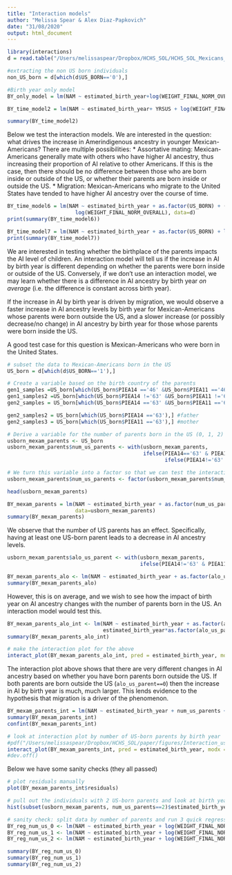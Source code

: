 ```yaml
---
title: "Interaction models"
author: "Melissa Spear & Alex Diaz-Papkovich"
date: "31/08/2020"
output: html_document
---
```


```r
library(interactions)
d = read.table("/Users/melissaspear/Dropbox/HCHS_SOL/HCHS_SOL_Mexicans_admixed_95_full_pheno_010919.txt",header=T,sep='\t')
```

```r
#extracting the non US born individuals 
non_US_born = d[which(d$US_BORN=='0'),]

#Birth year only model
BY_only_model = lm(NAM ~ estimated_birth_year+log(WEIGHT_FINAL_NORM_OVERALL), data=non_US_born) #linear model: Native ancestry vs birth year

BY_time_model2 = lm(NAM ~ estimated_birth_year+ YRSUS + log(WEIGHT_FINAL_NORM_OVERALL), data=non_US_born)

summary(BY_time_model2)
```

Below we test the interaction models. We are interested in the question: what drives the increase in Amerindigenous ancestry in younger Mexican-Americans? There are multiple possibilities:
* Assortative mating: Mexican-Americans generally mate with others who have higher AI ancestry, thus increasing their proportion of AI relative to other Americans. If this is the case, then there should be no difference between those who are born inside or outside of the US, or whether their parents are born inside or outside the US.
* Migration: Mexican-Americans who migrate to the United States have tended to have higher AI ancestry over the course of time.

```r
BY_time_model6 = lm(NAM ~ estimated_birth_year + as.factor(US_BORN) + (estimated_birth_year*as.factor(US_BORN)) + 
                      log(WEIGHT_FINAL_NORM_OVERALL), data=d)
print(summary(BY_time_model6))

BY_time_model7 = lm(NAM ~ estimated_birth_year + as.factor(US_BORN) + log(WEIGHT_FINAL_NORM_OVERALL), data=d)
print(summary(BY_time_model7))
```

We are interested in testing whether the birthplace of the parents impacts the AI level of children. An interaction model will tell us if the increase in AI by birth year is different depending on whether the parents were born inside or outside of the US. Conversely, if we don't use an interaction model, we may learn whether there is a difference in AI ancestry by birth year *on average* (i.e. the difference is constant across birth year).

If the increase in AI by birth year is driven by migration, we would observe a faster increase in AI ancestry levels by birth year for Mexican-Americans whose parents were born outside the US, and a slower increase (or possibly decrease/no change) in AI ancestry by birth year for those whose parents were born inside the US. 

A good test case for this question is Mexican-Americans who were born in the United States.

```r
# subset the data to Mexican-Americans born in the US
US_born = d[which(d$US_BORN=='1'),]

# Create a variable based on the birth country of the parents
gen1_samples =US_born[which(US_born$PIEA14 =='46' &US_born$PIEA11 =='46' ),] #both parents born in MX
gen1_samples2 =US_born[which(US_born$PIEA14 !='63' &US_born$PIEA11 !='63' ),] #both parents not born in US 
gen2_samples = US_born[which(US_born$PIEA14 =='63' &US_born$PIEA11 =='63' ),] #both parents born inside US 

gen2_samples2 = US_born[which(US_born$PIEA14 =='63'),] #father
gen2_samples3 = US_born[which(US_born$PIEA11 =='63'),] #mother 

# Derive a variable for the number of parents born in the US (0, 1, 2)
usborn_mexam_parents <- US_born
usborn_mexam_parents$num_us_parents <- with(usborn_mexam_parents,
                                            ifelse(PIEA14=='63' & PIEA11=='63',2,
                                                   ifelse(PIEA14!='63' & PIEA11!='63',0,1)))

# We turn this variable into a factor so that we can test the interaction (the variable is meant to be categorical)
usborn_mexam_parents$num_us_parents <- factor(usborn_mexam_parents$num_us_parents)

head(usborn_mexam_parents)

BY_mexam_parents = lm(NAM ~ estimated_birth_year + as.factor(num_us_parents) + log(WEIGHT_FINAL_NORM_OVERALL),
                      data=usborn_mexam_parents)
summary(BY_mexam_parents)
```

We observe that the number of US parents has an effect. Specifically, having at least one US-born parent leads to a decrease in AI ancestry levels.

```r
usborn_mexam_parents$alo_us_parent <- with(usborn_mexam_parents,
                                           ifelse(PIEA14!='63' & PIEA11!='63',0,1))

BY_mexam_parents_alo <- lm(NAM ~ estimated_birth_year + as.factor(alo_us_parent) + log(WEIGHT_FINAL_NORM_OVERALL), usborn_mexam_parents)
summary(BY_mexam_parents_alo)
```

However, this is on average, and we wish to see how the impact of birth year on AI ancestry changes with the number of parents born in the US. An interaction model would test this.

```r
BY_mexam_parents_alo_int <- lm(NAM ~ estimated_birth_year + as.factor(alo_us_parent) + log(WEIGHT_FINAL_NORM_OVERALL) +
                               estimated_birth_year*as.factor(alo_us_parent), data = usborn_mexam_parents)
summary(BY_mexam_parents_alo_int)

# make the interaction plot for the above
interact_plot(BY_mexam_parents_alo_int, pred = estimated_birth_year, modx = alo_us_parent)
```

The interaction plot above shows that there are very different changes in AI ancestry based on whether you have born parents born outside the US. If both parents are born outside the US (`alo_us_parent==0`) then the increase in AI by birth year is much, much larger. This lends evidence to the hypothesis that migration is a driver of the phenomenon.

```r
BY_mexam_parents_int = lm(NAM ~ estimated_birth_year + num_us_parents + estimated_birth_year*num_us_parents + log(WEIGHT_FINAL_NORM_OVERALL), data=usborn_mexam_parents)
summary(BY_mexam_parents_int)
confint(BY_mexam_parents_int)

# look at interaction plot by number of US-born parents by birth year
#pdf("/Users/melissaspear/Dropbox/HCHS_SOL/paper/figures/Interaction_usborn_parents_birthyear_ancestry.pdf",height=2.25,width=2.375,pointsize=10)
interact_plot(BY_mexam_parents_int, pred = estimated_birth_year, modx = num_us_parents, x.label="Birth year", y.label="AI ancestry",legend.main="Number of US born parents") + theme(panel.border = element_rect(colour = "black", fill=NA, size=1))
#dev.off()

```

Below we have some sanity checks (they all passed)
```r
# plot residuals manually
plot(BY_mexam_parents_int$residuals)

# pull out the individuals with 2 US-born parents and look at birth year
hist(subset(usborn_mexam_parents, num_us_parents==2)$estimated_birth_year)

# sanity check: split data by number of parents and run 3 quick regressions to check consistency
BY_reg_num_us_0 <- lm(NAM ~ estimated_birth_year + log(WEIGHT_FINAL_NORM_OVERALL), data = subset(usborn_mexam_parents, num_us_parents==0))
BY_reg_num_us_1 <- lm(NAM ~ estimated_birth_year + log(WEIGHT_FINAL_NORM_OVERALL), data = subset(usborn_mexam_parents, num_us_parents==1))
BY_reg_num_us_2 <- lm(NAM ~ estimated_birth_year + log(WEIGHT_FINAL_NORM_OVERALL), data = subset(usborn_mexam_parents, num_us_parents==2))

summary(BY_reg_num_us_0)
summary(BY_reg_num_us_1)
summary(BY_reg_num_us_2)
```





